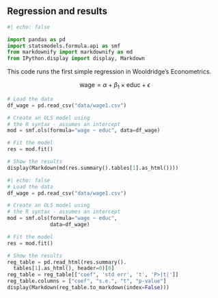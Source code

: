 ## Regression and results

```python
#| echo: false

import pandas as pd
import statsmodels.formula.api as smf
from markdownify import markdownify as md
from IPython.display import display, Markdown
```

This code runs the first simple regression in Wooldridge's Econometrics. 

$$
\text{wage} = \alpha + \beta_1 \times \text{educ} + \epsilon
$$

```python
# Load the data
df_wage = pd.read_csv("data/wage1.csv")

# Create an OLS model using 
# the R syntax - assumes an intercept
mod = smf.ols(formula="wage ~ educ", data=df_wage)

# Fit the model
res = mod.fit()

# Show the results
display(Markdown(md(res.summary().tables[1].as_html())))
```

```python
#| echo: false
# Load the data
df_wage = pd.read_csv("data/wage1.csv")

# Create an OLS model using 
# the R syntax - assumes an intercept
mod = smf.ols(formula="wage ~ educ",
              data=df_wage)

# Fit the model
res = mod.fit()

# Show the results
reg_table = pd.read_html(res.summary().
  tables[1].as_html(), header=0)[0]
reg_table = reg_table[["coef", 'std err', 't', 'P>|t|']]
reg_table.columns = ["coef", "s.e.", "t", "p-value"]
display(Markdown(reg_table.to_markdown(index=False)))
```
